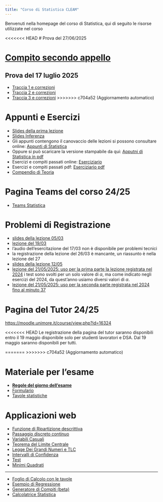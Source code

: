 ```yaml
---
title: "Corso di Statistica CLEAM"
---
```


Benvenuti nella homepage del corso di Statistica, qui di seguito le risorse utilizzate nel corso

<<<<<<< HEAD
# Prova del 27/06/2025

[Compito secondo appello](250627.html)
=======
## Prova del 17 luglio 2025

- [Traccia 1 e correzioni](https://ix-pat.github.io/esercizi/anno-2025.html#prova-di-statistica-20250717-1)
- [Traccia 2 e correzioni](https://ix-pat.github.io/esercizi/anno-2025.html#prova-di-statistica-20250717-2)
- [Traccia 3 e correzioni](https://ix-pat.github.io/esercizi/anno-2025.html#prova-di-statistica-20250717-3)
>>>>>>> c704a52 (Aggiornamento automatico)

# Appunti e Esercizi

-   [Slides della prima lezione](https://docs.google.com/presentation/d/1xD1ut73zSct0uUt0pjhyfKvqpX-XoGe4bf3c1sXWKBY/edit?usp=sharing)
-   [Slides Inferenza](Slides/slides_infernza.html)
-   Gli appunti contengono il canovaccio delle lezioni si possono consultare online: [Appunti di Statistica](appunti/)
-   Oppure si può scaricare la versione stampabile da qui: [Apputni di Statistica in pdf](appunti/Appunti_di_Statistica_2025.pdf)
-   Esercizi e compiti passati online: [Eserciziario](esercizi/)
-   Esercizi e compiti passati pdf: [Eserciziario pdf](esercizi/Esami_passati_con_soluzioni.pdf)
-   [Compendio di Teoria](Compendio-di-teoria-e-domande.pdf)

# Pagina Teams del corso 24/25

- [Teams Statistica](https://teams.microsoft.com/l/team/19%3AxjKeXglSiTLuaBjA9R2H173fjKKphQPLxYigYpdw9iY1%40thread.tacv2/conversations?groupId=7d35d7a9-c260-4dc6-8c50-0031c974fd62&tenantId=e787b025-3fc6-4802-874a-9c988768f892)

# Problemi di Registrazione

- [slides della lezione 05/03](slides0503.pdf)
- [lezione del 19/03](https://unimore365.sharepoint.com/:v:/s/InsegnamentoPercorso_2023_50-213_2019_EC-ST01_S2-Lezioni-privato/EbRKlv5qlNxNiAyj-OoZBUAB4ksgBXd9GS54cBoFQWSDcQ?e=6YJVao)
- l'audio dell'esercitazione del 17/03 non è disponibile per problemi tecnici
- la registrazione della lezione del 26/03 è mancante, un riassunto è nella lezione del 27
- [slides della lezione 12/05](slides1205.pdf)
- [lezione del 21/05/2025: uso per la prima parte la lezione registrata nel 2024](https://unimore365.sharepoint.com/:v:/s/InsegnamentoPercorso_2023_50-213_2019_EC-ST01_S2-Lezioni-privato/EX8NaWhKIc5OipXEAzfpBo0Bs3p7JZkocxRsidGA4t1tDw) i test sono svolti per un solo valore di $\alpha$, ma come indicato negli esercizi del 2024, da quest'anno usiamo diversi valori di $\alpha$.
- [lezione del 21/05/2025: uso per la seconda parte registrata nel 2024 fino al minuto 37](https://unimore365.sharepoint.com/:v:/s/InsegnamentoPercorso_2023_50-213_2019_EC-ST01_S2-Lezioni-privato/EcbBldunfRlGoDmbtNgNs8EBcj0CGWWWvUlkaS7EozfOYA?e=hYOonj)

# Pagina del Tutor 24/25

[https://moodle.unimore.it/course/view.php?id=16324](https://moodle.unimore.it/course/view.php?id=16324)

<<<<<<< HEAD
Le registrazione della pagina del tutor saranno disponibili entro il 19 maggio disponibile solo per studenti lavoratori e DSA. Dal 19 maggio saranno disponibili per tutti.

<!-- # Prova parziale -->

<!-- - [Tracce e Soluzioni](prz-1.html) -->

=======
>>>>>>> c704a52 (Aggiornamento automatico)

# Materiale per l'esame

-   [**Regole del giorno dell'esame**](esame.qmd)
-   [Formulario](formulario23.pdf)
-   [Tavole statistiche](tavole-statistiche.pdf)

# Applicazioni web

-   [Funzione di Ripartizione descrittiva](https://patrizio-frederic.shinyapps.io/FdR_descrittiva/)
-   [Passaggio discreto continuo](https://patrizio-frederic.shinyapps.io/discreto-continuo/)
-   [Variabili Casuali](https://patrizio-frederic.shinyapps.io/prob/)
-   [Teorema del Limite Centrale](https://patrizio-frederic.shinyapps.io/TLC_/)
-   [Legge Dei Grandi Numeri e TLC](https://ixpat.shinyapps.io/LFGN/)
-   [Intervalli di Confidenza](https://patrizio-frederic.shinyapps.io/IdC_/)
-   [Test](https://ixpat.shinyapps.io/Test/)
-   [Minimi Quadrati](https://ixpat.shinyapps.io/Least-Squares/)

-------------------------------------------------------------------------------
-   [Foglio di Calcolo con le tavole](https://docs.google.com/spreadsheets/d/1jzCZUuuMLHZqmEj_NpWm_jbDT_UDik3rO__Xqk1KK_E/edit?usp=sharing)
-   [Esempio di Regressione](Regr/)
-   [Generatore di Compiti (beta)](https://ixpat.shinyapps.io/compiti-rand/)
-   [Calcolatrice Statistica](https://ixpat.shinyapps.io/calc/)
